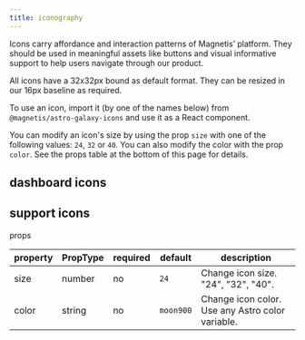 ```yaml
---
title: iconography
---
```



<Text font="secondary" fontSize="large" color="moon400" marginBottom={5}>
  Icons carry affordance and interaction patterns of Magnetis’ platform. They should be used in
  meaningful assets like buttons and visual informative support to help users navigate through our
  product.
</Text>

All icons have a 32x32px bound as default format. They can be resized in our 16px baseline as required.

To use an icon, import it (by one of the names below) from `@magnetis/astro-galaxy-icons` and use it as a React component.

You can modify an icon's size by using the prop `size` with one of the following values: `24`, `32` or `40`. You can also modify the color with the prop `color`. See the props table at the bottom of this page for details.

## dashboard icons

<DashboardIcons />

## support icons

<SupportIcons />

<Text as="h3">props</Text>

<PropsTableWrapper>
  <table>
    <thead>
      <tr>
        <th>property</th>
        <th>PropType</th>
        <th>required</th>
        <th>default</th>
        <th>description</th>
      </tr>
    </thead>
    <tbody>
      <tr>
        <td>size</td>
        <td>number</td>
        <td>no</td>
        <td>
          <code>24</code>
        </td>
        <td>Change icon size. "24", "32", "40".</td>
      </tr>
      <tr>
        <td>color</td>
        <td>string</td>
        <td>no</td>
        <td>
          <code>moon900</code>
        </td>
        <td>Change icon color. Use any Astro color variable.</td>
      </tr>
    </tbody>
  </table>
</PropsTableWrapper>
